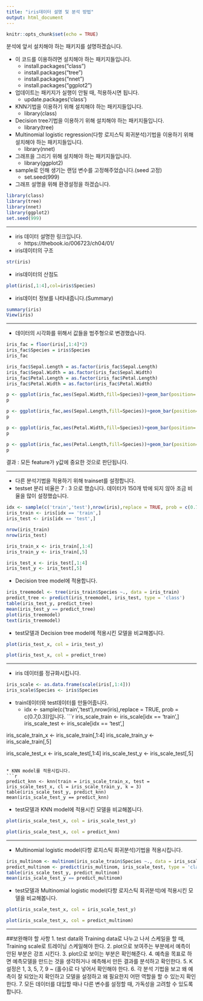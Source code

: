 ---
title: "iris데이터 설명 및 분석 방법"
output: html_document
---

```{r setup, include=FALSE}
knitr::opts_chunk$set(echo = TRUE)
```
 분석에 앞서 설치해야 하는 패키지를 설명하겠습니다.
 
 
* 이 코드를 이용하려면 설치해야 하는 패키지들입니다.
  - install.packages("class")
  - install.packages("tree")
  - install.packages("nnet")
  - install.packages("ggplot2")


* 업데이트는 패키지가 실행이 안될 때, 적용하시면 됩니다.
  - update.packages('class')


* KNN기법을 이용하기 위해 설치해야 하는 패키지들입니다.
  - library(class)


* Decision tree기법을 이용하기 위해 설치해야 하는 패키지들입니다.
  - library(tree)


* Multinomial logistic regression(다항 로지스틱 회귀분석)기법을 이용하기 위해 설치해야 하는 패키지들입니다.
  - library(nnet)


* 그래프을 그리기 위해 설치해야 하는 패키지들입니다.
  - library(ggplot2)


* sample로 인해 생기는 랜덤 변수를 고정해주었습니다.(seed 고정)
  - set.seed(999)


* 그래프 설명을 위해 환경설정을 하겠습니다.
```{r}
library(class)
library(tree)
library(nnet)
library(ggplot2)
set.seed(999)
```
***
* iris 데이터 설명한 링크입니다.
  - https://thebook.io/006723/ch04/01/


* iris데이터의 구조
```{r}
str(iris)
```


* iris데이터의 산점도
```{r}
plot(iris[,1:4],col=iris$Species)
```


* iris데이터 정보를 나타내줍니다.(Summary)
```{r}
summary(iris)
View(iris)
```

***

* 데이터의 시각화를 위해서 값들을 범주형으로 변경했습니다.
```{r}
iris_fac = floor(iris[,1:4]*2)
iris_fac$Species = iris$Species
iris_fac

iris_fac$Sepal.Length = as.factor(iris_fac$Sepal.Length)
iris_fac$Sepal.Width = as.factor(iris_fac$Sepal.Width)
iris_fac$Petal.Length = as.factor(iris_fac$Petal.Length)
iris_fac$Petal.Width = as.factor(iris_fac$Petal.Width)
```
```{r}
p <- ggplot(iris_fac,aes(Sepal.Width,fill=Species))+geom_bar(position='fill')
p
```
```{r}
p <- ggplot(iris_fac,aes(Sepal.Length,fill=Species))+geom_bar(position='fill')
p
```
```{r}
p <- ggplot(iris_fac,aes(Petal.Width,fill=Species))+geom_bar(position='fill')
p
```
```{r}
p <- ggplot(iris_fac,aes(Petal.Length,fill=Species))+geom_bar(position='fill')
p
```


결과 :  모든 feature가 y값에 중요한 것으로 판단됩니다.

***

* 다른 분석기법을 적용하기 위해 trainset를 설정합니다.
* testset 분리 비율은 7 : 3 으로 했습니다. 데이터가 150개 밖에 되지 않아 조금 비율을 많이 설정했습니다.
```{r}
idx <- sample(c('train','test'),nrow(iris),replace = TRUE, prob = c(0.7,0.3))
iris_train <- iris[idx == 'train',]
iris_test <- iris[idx == 'test',]

nrow(iris_train)
nrow(iris_test)

iris_train_x <- iris_train[,1:4]
iris_train_y <- iris_train[,5]

iris_test_x <- iris_test[,1:4]
iris_test_y <- iris_test[,5]
```

* Decision tree model에 적용합니다.
```{r}
iris_treemodel <- tree(iris_train$Species ~., data = iris_train)
predict_tree <- predict(iris_treemodel, iris_test, type = 'class')
table(iris_test_y, predict_tree)
mean(iris_test_y == predict_tree)
plot(iris_treemodel)
text(iris_treemodel)
```


* test모델과 Decision tree model에 적용시킨 모델을 비교해봅니다.
```{r}
plot(iris_test_x, col = iris_test_y)
```
```{r}
plot(iris_test_x, col = predict_tree)
```

***

* iris 데이터를 정규화시킵니다.
```{r}
iris_scale <- as.data.frame(scale(iris[,1:4]))
iris_scale$Species <- iris$Species
```

* train데이터와 test데이터를 만들어줍니다.
  - idx <- sample(c('train','test'),nrow(iris),replace = TRUE, prob = c(0.7,0.3))입니다.
```{r}
iris_scale_train <- iris_scale[idx == 'train',]
iris_scale_test <- iris_scale[idx == 'test',]

iris_scale_train_x <- iris_scale_train[,1:4]
iris_scale_train_y <- iris_scale_train[,5]

iris_scale_test_x <- iris_scale_test[,1:4]
iris_scale_test_y <- iris_scale_test[,5]
```

* KNN model를 적용시킵니다.
```{r}
predict_knn <- knn(train = iris_scale_train_x, test = iris_scale_test_x, cl = iris_scale_train_y, k = 3)
table(iris_scale_test_y, predict_knn)
mean(iris_scale_test_y == predict_knn)
```
* test모델과 KNN model에 적용시킨 모델을 비교해봅니다.
```{r}
plot(iris_scale_test_x, col = iris_scale_test_y)
```
```{r}
plot(iris_scale_test_x, col = predict_knn)
```

***

*  Multinomial logistic model(다항 로지스틱 회귀분석)기법을 적용시킵니다.
```{r}
iris_multinom <- multinom(iris_scale_train$Species ~., data = iris_scale_train)
predict_multinom <- predict(iris_multinom, iris_scale_test, type = 'class')
table(iris_scale_test_y, predict_multinom)
mean(iris_scale_test_y == predict_multinom)
```

* test모델과 Multinomial logistic model(다항 로지스틱 회귀분석)에 적용시킨 모델을 비교해봅니다.
```{r}
plot(iris_scale_test_x, col = iris_scale_test_y)
```
```{r}
plot(iris_scale_test_x, col = predict_multinom)
```
***

##보완해야 할 사항 
1. test data와 Training data로 나누고 나서 스케일을 할 때, Training scale로 트레이닝 스케일해야 한다.
2. plot으로 보여주는 부분에서 예측이 안된 부분은 강조 시킨다.
3. plot으로 보이는 부분은 확인해준다.
4. 예측을 목표로 하면 예측모델을 만드는 것을 생각하거나 예측해서 만든 결과를 분석하고 확인한다.
5. K설정은 1, 3, 5, 7, 9 ~ (홀수)로 다 넣어서 확인해야 한다.
6. 각 분석 기법을 보고 왜 예측이 잘 되었는지 확인하고 모델을 설정하고 왜 필요한지 어떤 역할을 할 수 있는지 확인한다.
7. 모든 데이터를 대입할 때나 다른 변수를 설정할 때, 가독성을 고려할 수 있도록 합니다.
